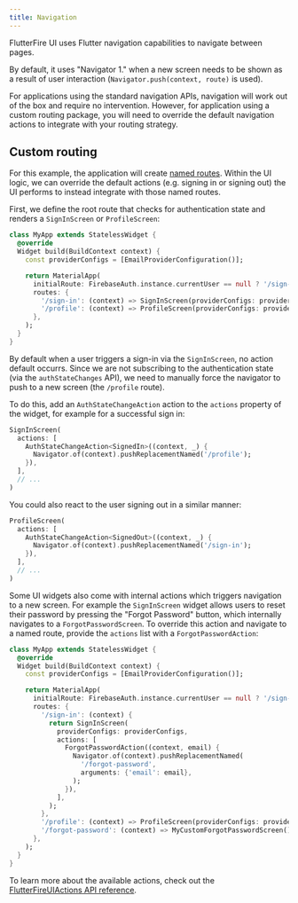 ```yaml
---
title: Navigation
---
```


FlutterFire UI uses Flutter navigation capabilities to navigate between pages.

By default, it uses "Navigator 1." when a new screen needs to be shown as a result of user interaction (`Navigator.push(context, route)` is used).

For applications using the standard navigation APIs, navigation will work out of the box and require no intervention. However, for application using
a custom routing package, you will need to override the default navigation actions to integrate with your routing strategy.

## Custom routing

For this example, the application will create [named routes](https://docs.flutter.dev/cookbook/navigation/named-routes). Within the UI logic, we can
override the default actions (e.g. signing in or signing out) the UI performs to instead integrate with those named routes.

First, we define the root route that checks for authentication state and renders a `SignInScreen` or `ProfileScreen`:

```dart
class MyApp extends StatelessWidget {
  @override
  Widget build(BuildContext context) {
    const providerConfigs = [EmailProviderConfiguration()];

    return MaterialApp(
      initialRoute: FirebaseAuth.instance.currentUser == null ? '/sign-in' : '/profile',
      routes: {
        '/sign-in': (context) => SignInScreen(providerConfigs: providerConfigs),
        '/profile': (context) => ProfileScreen(providerConfigs: providerConfigs),
      },
    );
  }
}
```

By default when a user triggers a sign-in via the `SignInScreen`, no action default occurrs. Since we are not subscribing to the authentication
state (via the `authStateChanges` API), we need to manually force the navigator to push to a new screen (the `/profile` route).

To do this, add an `AuthStateChangeAction` action to the `actions` property of the widget, for example for a successful sign in:

```dart
SignInScreen(
  actions: [
    AuthStateChangeAction<SignedIn>((context, _) {
      Navigator.of(context).pushReplacementNamed('/profile');
    }),
  ],
  // ...
)
```

You could also react to the user signing out in a similar manner:

```dart
ProfileScreen(
  actions: [
    AuthStateChangeAction<SignedOut>((context, _) {
      Navigator.of(context).pushReplacementNamed('/sign-in');
    }),
  ],
  // ...
)
```

Some UI widgets also come with internal actions which triggers navigation to a new screen. For example the `SignInScreen` widget allows users to
reset their password by pressing the "Forgot Password" button, which internally navigates to a `ForgotPasswordScreen`. To override this action and
navigate to a named route, provide the `actions` list with a `ForgotPasswordAction`:

```dart
class MyApp extends StatelessWidget {
  @override
  Widget build(BuildContext context) {
    const providerConfigs = [EmailProviderConfiguration()];

    return MaterialApp(
      initialRoute: FirebaseAuth.instance.currentUser == null ? '/sign-in' : '/profile',
      routes: {
        '/sign-in': (context) {
          return SignInScreen(
            providerConfigs: providerConfigs,
            actions: [
              ForgotPasswordAction((context, email) {
                Navigator.of(context).pushReplacementNamed(
                  '/forgot-password',
                  arguments: {'email': email},
                );
              }),
            ],
          );
        },
        '/profile': (context) => ProfileScreen(providerConfigs: providerConfigs),
        '/forgot-password': (context) => MyCustomForgotPasswordScreen(),
      },
    );
  }
}
```

To learn more about the available actions, check out the [FlutterFireUIActions API reference](https://pub.dev/documentation/flutterfire_ui/latest/auth/FlutterFireUIActions-class.html).
